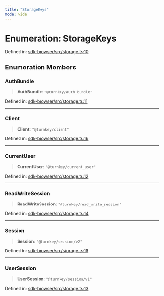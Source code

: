 ```yaml
---
title: "StorageKeys"
mode: wide
---
```

  
# Enumeration: StorageKeys

Defined in: [sdk-browser/src/storage.ts:10](https://github.com/tkhq/sdk/blob/d88b5e1f9a6cca8e54e61f8a127aa90fcebeaa2e/packages/sdk-browser/src/storage.ts#L10)

## Enumeration Members

### AuthBundle

> **AuthBundle**: `"@turnkey/auth_bundle"`

Defined in: [sdk-browser/src/storage.ts:11](https://github.com/tkhq/sdk/blob/d88b5e1f9a6cca8e54e61f8a127aa90fcebeaa2e/packages/sdk-browser/src/storage.ts#L11)

***

### Client

> **Client**: `"@turnkey/client"`

Defined in: [sdk-browser/src/storage.ts:16](https://github.com/tkhq/sdk/blob/d88b5e1f9a6cca8e54e61f8a127aa90fcebeaa2e/packages/sdk-browser/src/storage.ts#L16)

***

### CurrentUser

> **CurrentUser**: `"@turnkey/current_user"`

Defined in: [sdk-browser/src/storage.ts:12](https://github.com/tkhq/sdk/blob/d88b5e1f9a6cca8e54e61f8a127aa90fcebeaa2e/packages/sdk-browser/src/storage.ts#L12)

***

### ReadWriteSession

> **ReadWriteSession**: `"@turnkey/read_write_session"`

Defined in: [sdk-browser/src/storage.ts:14](https://github.com/tkhq/sdk/blob/d88b5e1f9a6cca8e54e61f8a127aa90fcebeaa2e/packages/sdk-browser/src/storage.ts#L14)

***

### Session

> **Session**: `"@turnkey/session/v2"`

Defined in: [sdk-browser/src/storage.ts:15](https://github.com/tkhq/sdk/blob/d88b5e1f9a6cca8e54e61f8a127aa90fcebeaa2e/packages/sdk-browser/src/storage.ts#L15)

***

### UserSession

> **UserSession**: `"@turnkey/session/v1"`

Defined in: [sdk-browser/src/storage.ts:13](https://github.com/tkhq/sdk/blob/d88b5e1f9a6cca8e54e61f8a127aa90fcebeaa2e/packages/sdk-browser/src/storage.ts#L13)
